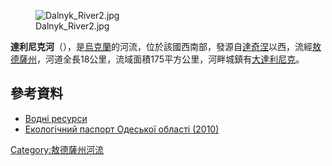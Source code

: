[[Image:Dalnyk_River2.jpg|right]]

'''達利尼克河'''（{{lang-uk|Дальник}}），是[[烏克蘭|烏克蘭]]的河流，位於該國西南部，發源自[[達奇涅_(別利亞耶夫卡區)|達奇涅]]以西，流經[[敖德薩州|敖德薩州]]，河道全長18公里，流域面積175平方公里，河畔城鎮有[[大達利尼克|大達利尼克]]。

==參考資料==
* [https://web.archive.org/web/20120424225530/http://www.ouvg.com.ua/water_resources.html Водні ресурси]
* [https://archive.is/20121205013649/www.menr.gov.ua/content/article/5988 Екологічний паспорт Одеської області (2010)]

{{DEFAULTSORT:Дальник (ріка)}}
[[Category:敖德薩州河流|Category:敖德薩州河流]]


{{Ukraine-river-stub}}
